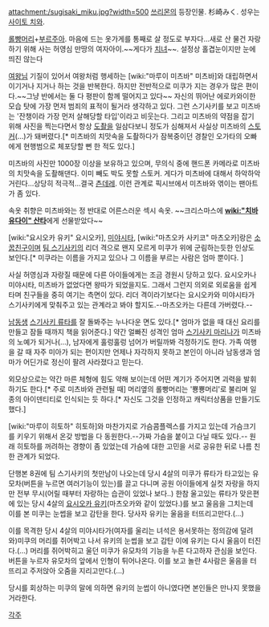 attachment:/sugisaki_miku.jpg?width=500
[[쓰리몬]]의 등장인물. 杉崎みく. 성우는 [[사이토 치와]].

[[롤빵머리]]+[[부르주아]]. 마음에 드는 옷가게를 통째로 살 정도로 부자다…새로 산 물건 자랑하기 위해 사는 허영심 만땅의 여자아이.~~게다가 [[치녀]]~~.  설정상 홀겹눈이지만 눈에 띄진 않는다

[[여왕님]] 기질이 있어서 여왕처럼 행세하는 [wiki:"마루이 미츠바" 미츠바]와 대립하면서 이기거나 지거나 하는 것을 반복한다. 하지만 전반적으로 미쿠가 지는 경우가 많은 편이다.~~그냥 반에서는 둘 다 평판이 함께 떨어지고 있다~~ 자신의 뛰어난 에로카와이한 모습 탓에 가장 먼저 범죄의 표적이 될거라 생각하고 있다. 그런 스기사키를 보고 미츠바는 '잔챙이라 가장 먼저 살해당할 타입'이라고 비웃는다. 그리고 미츠바의 약점을 잡기 위해 사진을 찍는다면서 항상 [[도촬]]을 일삼다보니 정도가 심해져서 사실상 미츠바의 [[스토커]](…)가 돼버렸다.[* 미츠바의 치맛속을 도촬하다가 잠복중이던 경찰인 오가타의 오빠에게 현행범으로 체포당할 뻔 한 적도 있다.]

미츠바의 사진만 1000장 이상을 보유하고 있으며, 무의식 중에 핸드폰 카메라로 미츠바의 치맛속을 도촬해댄다. 이미 빼도 박도 못할 스토커. 게다가 미츠바에 대해서 하악하악 거린다…상당히 적극적…결국 [[츤데레]].
이런 관계로 픽시브에서 미츠바와 엮이는 팬아트가 좀 있다.

속옷 취향은 미츠바와는 정 반대로 어른스러운 섹시 속옷. ~~크리스마스에 '''[[wiki:"치바 유다이" 산타]]'''에게 선물받았다~~

[wiki:"요시오카 유키" 요시오카], [[미야시타]], [wiki:"마츠오카 사키코" 마츠오카]랑은 [[소꿉친구]]이며 [[팀 스기사키]]의 리더 격으로 왠지 모르게 미쿠가 위에 군림하는듯한 인상도 보인다.[* 미쿠라는 이름을 가지고 있으나 그 이름을 부르는 사람은 엄마 뿐이다. ] 

사실 허영심과 자랑질 때문에 다른 아이들에게는 조금 경원시 당하고 있다. 요시오카나 미야시타, 미츠바가 없었다면 왕따가 되었을지도. 그래서 그런지 의외로 외로움을 쉽게 타며 친구들을 중히 여기는 측면이 있다. 리더 격이라기보다는 요시오카와 미야시타가 스기사키에게 맞춰주고 있는 관계라고 봐야 할지도.--마츠오카는 다른데 가버렸다.--

[[남동생]] [[스기사키 류타]]를 잘 돌봐주는 누나다운 면도 있다.[* 엄마가 없을 때 대신 요리를 만들고 잠들 때까지 책을 읽어준다.] 약간 얼빠진 성격인 엄마 [[스기사키 마리나]]가 미츠바의 노예가 되거나(…), 남자에게 훌렁훌렁 넘어가 버릴까봐 걱정하기도 한다. 가족 여행을 갈 때 자주 미아가 되는 편이지만 언제나 자각하지 못하고 본인이 아니라 남동생과 엄마가 어딘가로 정신이 팔려 사라졌다고 믿는다.

외모상으로는 약간 마른 체형에 힘도 약해 보이는데 어떤 계기가 주어지면 괴력을 발휘하기도 한다.[* 주로 미츠바와 관련될 때] 머리옆의 롤빵머리는 '뿅뿅머리'로 불리며 일종의 아이덴티티로 인식되는 듯 하다.[* 자신도 그것을 인정하고 캐릭터상품을 만들기도 했다.]

[wiki:"마루이 히토하" 히토하]와 마찬가지로 가슴콤플렉스를 가지고 있는데 가슴크기를 키우기 위해서 온갖 방법을 다 동원한다.--가짜 가슴을 붙이고 다닐 때도 있다.-- 원래 히토하를 꺼려하는 경향이 좀 있었는데 가슴에 대한 고민을 서로 공유한 뒤로 나름 친한 관계가 되었다.

단행본 8권에 팀 스기사키의 첫만남이 나오는데 당시 4살의 미쿠가 류타가 타고있는 유모차(버튼을 누르면 여러기능이 있는)를 끌고 다니며 공원 아이들에게 실컷 자랑을 하지만 전부 무시(어릴 때부터 자랑하는 습관이 있었나 보다..) 한참 울고있는 류타가 맞은편에 있는 당시 4살의 [[요시오카 유키]](마츠오카와 같이 있었다.)를 보고 울음을 그치는데 이를 본 미쿠는 눈썹을 보고 감탄을 한다. 당사자 유키는 울음을 터뜨리고만다.(…) 

이를 목격한 당시 4살의 미야시타가(여자를 울리는 녀석은 용서못하는 정의감에 덜려와)미쿠의 머리를 쥐어박고 나서 유키의 눈썹을 보고 감탄 이에 유키는 다시 울음이 터진다.(…) 머리를 쥐어박히고 울던 미쿠가 유모차의 기능을 누른 다고하자 관심을 보인다. 버튼을 누르자 유모차의 앞에서 인형이 튀어나온다. 이를 보고 놀란 4사람은 울음을 터뜨리고 주저앉아 오줌을 지리고만다.(…)

당시를 회상하는 미쿠의 말에 의하면 유키의 눈썹이 아니였다면 본인들은 만나지 못했을거라한다.



[[각주]]
